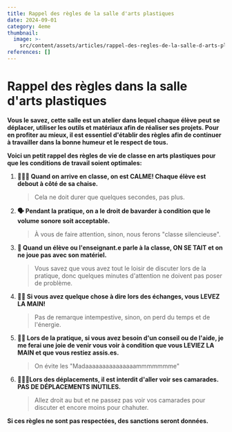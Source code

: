 ```yaml
---
title: Rappel des règles de la salle d'arts plastiques
date: 2024-09-01
category: 4eme
thumbnail:
  image: >-
    src/content/assets/articles/rappel-des-regles-de-la-salle-d-arts-plastiques/thumbnail/image.gif
references: []
---
```

# Rappel des règles dans la salle d'arts plastiques

**Vous le savez, cette salle est un atelier dans lequel chaque élève peut se déplacer, utiliser les outils et matériaux afin de réaliser ses projets. Pour en profiter au mieux, il est essentiel d'établir des règles afin de continuer à travailler dans la bonne humeur et le respect de tous.**

**Voici un petit rappel des règles de vie de classe en arts plastiques pour que les conditions de travail soient optimales:**

1. **💂🏽‍♀️ Quand on arrive en classe, on est CALME! Chaque élève est debout à côté de sa chaise.**

   > Cela ne doit durer que quelques secondes, pas plus.
2. **🗣 Pendant la pratique, on a le droit de bavarder à condition que le volume sonore soit acceptable.**

   > À vous de faire attention, sinon, nous ferons "classe silencieuse".
3. **🤫 Quand un élève ou l'enseignant.e parle à la classe, ON SE TAIT et on ne joue pas avec son matériel.**

   > Vous savez que vous avez tout le loisir de discuter lors de la pratique, donc quelques minutes d'attention ne doivent pas poser de problème.
4. **🖐🏽 Si vous avez quelque chose à dire lors des échanges, vous LEVEZ LA MAIN!**

   > Pas de remarque intempestive, sinon, on perd du temps et de l'énergie.
5. **✋🏻 Lors de la pratique, si vous avez besoin d'un conseil ou de l'aide, je me ferai une joie de venir vous voir à condition que vous LEVIEZ LA MAIN et que vous restiez assis.es.**

   > On évite les "Madaaaaaaaaaaaaaaammmmmmme"
6. **🚶🏽‍♀️Lors des déplacements, il est interdit d'aller voir ses camarades. PAS DE DÉPLACEMENTS INUTILES.**

   > Allez droit au but et ne passez pas voir vos camarades pour discuter et encore moins pour chahuter.

**Si ces règles ne sont pas respectées, des sanctions seront données.**
